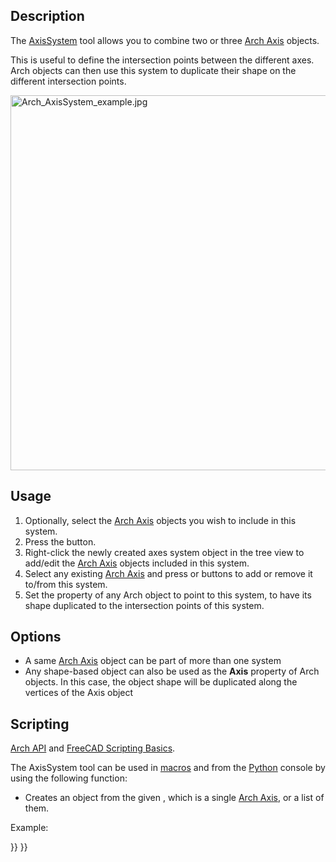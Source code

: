 <languages/>
<translate>

<!--T:16-->
{{Docnav
|[[Arch_Axis|Axis]]
|[[Arch_Grid|Grid]]
|[[BIM_Workbench|BIM]]
|IconL=Arch_Axis.svg
|IconR=Arch_Grid.svg
|IconC=Workbench_BIM.svg
}}

<!--T:20-->
{{VeryImportantMessage|THIS COMMAND IS PART OF THE INTEGRATED [[BIM_Workbench|BIM WORKBENCH]] IN V1.0<br>
This page has been updated for that version.}}

<!--T:1-->
{{GuiCommand
|Name=Arch AxisSystem
|MenuLocation=Annotation → Axis System
|Workbenches=[[BIM_Workbench|BIM]]
|SeeAlso=[[Arch_Axis|Arch Axis]], [[Arch_Grid|Arch Grid]]
}}

==Description== <!--T:2-->

<!--T:3-->
The [[Arch AxisSystem|AxisSystem]] tool allows you to combine two or three [[Arch Axis|Arch Axis]] objects.

<!--T:15-->
This is useful to define the intersection points between the different axes. Arch objects can then use this system to duplicate their shape on the different intersection points.

</translate>
[[Image:Arch AxisSystem example.jpg|600px]]
<translate>
<!--T:5-->
{{Caption|Three [[Arch_Axis|Arch Axis]] objects combined into one [[Arch AxisSystem|Arch AxisSystem]]. An [[Arch Structure|Arch Structure]] object uses this system as its {{PropertyData|Axis}} property, to have its shape duplicated at each intersection point.}}

==Usage== <!--T:6-->

<!--T:7-->
# Optionally, select the [[Arch_Axis|Arch Axis]] objects you wish to include in this system.
# Press the {{Button|[[Image:Arch_AxisSystem.svg|16px]] [[Arch_AxisSystem|Axis System]]}} button.
# Right-click the newly created axes system object in the tree view to add/edit the [[Arch_Axis|Arch Axis]] objects included in this system.
# Select any existing [[Arch Axis]] and press {{Button|[[Image:Arch_Add.svg|16px]] [[Arch_Add|Add]]}} or {{Button|[[Image:Arch_Remove.svg|16px]] [[Arch_Remove|Remove]]}} buttons to add or remove it to/from this system.
# Set the {{PropertyData|Axis}} property of any Arch object to point to this system, to have its shape duplicated to the intersection points of this system.

==Options== <!--T:8-->

<!--T:9-->
* A same [[Arch_Axis|Arch Axis]] object can be part of more than one system
* Any shape-based object can also be used as the '''Axis''' property of Arch objects. In this case, the object shape will be duplicated along the vertices of the Axis object

==Scripting== <!--T:19-->

<!--T:10-->
{{Emphasis|See also:}} [[Arch_API|Arch API]] and [[FreeCAD_Scripting_Basics|FreeCAD Scripting Basics]].

<!--T:11-->
The AxisSystem tool can be used in [[Macros|macros]] and from the [[Python|Python]] console by using the following function:
</translate>
{{Code|code=
AxisSystem = makeAxisSystem(axes, name="Axis System")
}}
<translate>

<!--T:12-->
* Creates an {{incode|AxisSystem}} object from the given {{incode|axes}}, which is a single [[Arch_Axis|Arch Axis]], or a list of them.

<!--T:13-->
Example:
</translate>
{{Code|code=
import Draft, Arch

Axes = Arch.makeAxis(5, 1000)

Axes.ViewObject.LineWidth = 3
Axes.ViewObject.BubbleSize = 200
Axes.ViewObject.FontSize = 150

Axes2 = Arch.makeAxis(6, 500)

Axes2.ViewObject.LineWidth = 2
Axes2.ViewObject.BubbleSize = 200
Axes2.ViewObject.FontSize = 150
Axes2.ViewObject.NumberingStyle = "A,B,C"
FreeCAD.ActiveDocument.recompute()

Axes2.Length = 6000
Draft.rotate(Axes2, -90)
Draft.move(Axes2, FreeCAD.Vector(-1000, 2500, 0))
FreeCAD.ActiveDocument.recompute()

AxisSystem = Arch.makeAxisSystem([Axes, Axes2])

Structure = Arch.makeStructure(length=200, width=200, height=100)
Draft.move(Structure, FreeCAD.Vector(-100, 0, 0))
Structure.Axis = AxisSystem
FreeCAD.ActiveDocument.recompute()
}}
<translate>


<!--T:14-->
{{Docnav
|[[Arch_Axis|Axis]]
|[[Arch_Grid|Grid]]
|[[BIM_Workbench|BIM]]
|IconL=Arch_Axis.svg
|IconR=Arch_Grid.svg
|IconC=Workbench_BIM.svg
}}

</translate>
{{BIM_Tools_navi{{#translation:}}}}
{{Userdocnavi{{#translation:}}}}